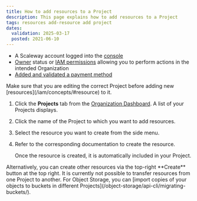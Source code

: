 ```yaml
---
title: How to add resources to a Project
description: This page explains how to add resources to a Project
tags: resources add-resource add project
dates:
  validation: 2025-03-17
  posted: 2021-06-10
---
```



<Requirements />

- A Scaleway account logged into the [console](https://console.scaleway.com)
- [Owner](/iam/concepts/#owner) status or [IAM permissions](/iam/concepts/#permission) allowing you to perform actions in the intended Organization
- [Added and validated a payment method](/billing/how-to/add-payment-method/)

<Message type="important">
  Make sure that you are editing the correct Project before adding new [resources](/iam/concepts/#resource) to it.
</Message>

1. Click the **Projects** tab from the [Organization Dashboard](https://console.scaleway.com/organization). A list of your Projects displays.
2. Click the name of the Project to which you want to add resources.
3. Select the resource you want to create from the side menu.
4. Refer to the corresponding documentation to create the resource.

    Once the resource is created, it is automatically included in your Project.

<Message type="tip">
  Alternatively, you can create other resources via the top-right **Create** button at the top right.
</Message>

<Message type="note">
  It is currently not possible to transfer resources from one Project to another. For Object Storage, you can [import copies of your objects to buckets in different Projects](/object-storage/api-cli/migrating-buckets/).
</Message>


